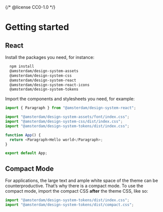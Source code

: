 {/* @license CC0-1.0 */}


<Meta title="Docs/Developer Guide/Getting Started" />

# Getting started

## React

Install the packages you need, for instance:

```bash
  npm install
  @amsterdam/design-system-assets
  @amsterdam/design-system-css
  @amsterdam/design-system-react
  @amsterdam/design-system-react-icons
  @amsterdam/design-system-tokens
```

Import the components and stylesheets you need, for example:

```javascript
import { Paragraph } from "@amsterdam/design-system-react";

import "@amsterdam/design-system-assets/font/index.css";
import "@amsterdam/design-system-css/dist/index.css";
import "@amsterdam/design-system-tokens/dist/index.css";

function App() {
  return <Paragraph>Hello world</Paragraph>;
}

export default App;
```

## Compact Mode

For applications, the large text and ample white space of the theme can be counterproductive.
That’s why there is a compact mode.
To use the compact mode, import the compact CSS **after** the theme CSS, like so:

```javascript
import "@amsterdam/design-system-tokens/dist/index.css";
import "@amsterdam/design-system-tokens/dist/compact.css";
```
